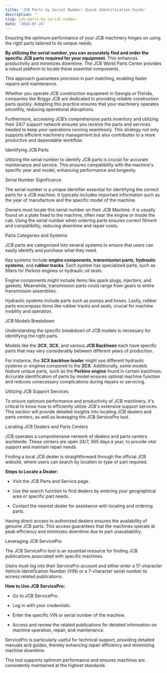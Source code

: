 ```yaml
---
title: 'JCB Parts by Serial Number: Quick Identification Guide'
description: ''
slug: jcb-parts-by-serial-number
date: '2024-07-24'
---
```



Ensuring the optimum performance of your JCB machinery hinges on using the right parts tailored to its unique needs.

**By utilizing the serial number, you can accurately find and order the specific JCB parts required for your equipment**. This enhances productivity and minimizes downtime. The JCB World Parts Center provides a robust platform to locate these essential components.

This approach guarantees precision in part matching, enabling faster repairs and maintenance. 

Whether you operate JCB construction equipment in Georgia or Florida, companies like Briggs JCB are dedicated to providing reliable construction parts quickly. Adopting this practice ensures that your machinery operates smoothly, reducing operational disruptions.

Furthermore, accessing JCB’s comprehensive parts inventory and utilizing their 24/7 support network ensures you receive the parts and services needed to keep your operations running seamlessly. This strategy not only supports efficient machinery management but also contributes to a more productive and dependable workflow.

Identifying JCB Parts

Utilizing the serial number to identify JCB parts is crucial for accurate maintenance and service. This ensures compatibility with the machine's specific year and model, enhancing performance and longevity.

Serial Number Significance

The serial number is a unique identifier essential for identifying the correct parts for a JCB machine. It typically includes important information such as the year of manufacture and the specific model of the machine.

Owners must locate this serial number on their JCB Machine. It is usually found on a plate fixed to the machine, often near the engine or inside the cab. Using the serial number when ordering parts ensures correct fitment and compatibility, reducing downtime and repair costs.

Parts Categories and Systems

JCB parts are categorized into several systems to ensure that users can easily identify and purchase what they need. 

Key systems include **engine components**, **transmission parts**, **hydraulic systems**, and **rubber tracks**. Each system has specialized parts, such as filters for Perkins engines or hydraulic oil seals.

Engine components might include items like spark plugs, injectors, and gaskets. Meanwhile, transmission parts could range from gears to entire transmission assemblies. 

Hydraulic systems include parts such as pumps and hoses. Lastly, rubber parts encompass items like rubber tracks and seals, crucial for machine mobility and operation.

JCB Models Breakdown

Understanding the specific breakdown of JCB models is necessary for identifying the right parts. 

Models like the **2CX**, **3CX**, and various **JCB Backhoes** each have specific parts that may vary considerably between different years of production.

For instance, the **3CX backhoe loader** might use different hydraulic systems or engines compared to the **2CX**. Additionally, some models feature unique parts, such as the **Perkins engine** found in certain backhoes. Accurate identification of parts by model ensures optimal machine function and reduces unnecessary complications during repairs or servicing.

Utilizing JCB Support Services

To ensure optimum performance and productivity of JCB machinery, it's critical to know how to efficiently utilize JCB's extensive support services. This section will provide detailed insights into locating JCB dealers and parts centers, as well as leveraging the JCB ServicePro tool.

Locating JCB Dealers and Parts Centers

JCB operates a comprehensive network of dealers and parts centers worldwide. These centers are open 24/7, 365 days a year, to provide vital support and maintain repair needs. 

Finding a local JCB dealer is straightforward through the official JCB website, where users can search by location or type of part required.

**Steps to Locate a Dealer:**

- Visit the JCB Parts and Service page.

- Use the search function to find dealers by entering your geographical area or specific part needs.

- Contact the nearest dealer for assistance with locating and ordering parts.

Having direct access to authorized dealers ensures the availability of genuine JCB parts. This access guarantees that the machines operate at peak efficiency and minimizes downtime due to part unavailability.

Leveraging JCB ServicePro

The JCB ServicePro tool is an essential resource for finding JCB publications associated with specific machines. 

Users must log into their ServicePro account and either enter a 17-character Vehicle Identification Number (VIN) or a 7-character serial number to access related publications.

**How to Use JCB ServicePro:**

- Go to JCB ServicePro.

- Log in with your credentials.

- Enter the specific VIN or serial number of the machine.

- Access and review the related publications for detailed information on machine operation, repair, and maintenance.

ServicePro is particularly useful for technical support, providing detailed manuals and guides, thereby enhancing repair efficiency and minimizing machine downtime. 

This tool supports optimum performance and ensures machines are consistently maintained at the highest standards.

